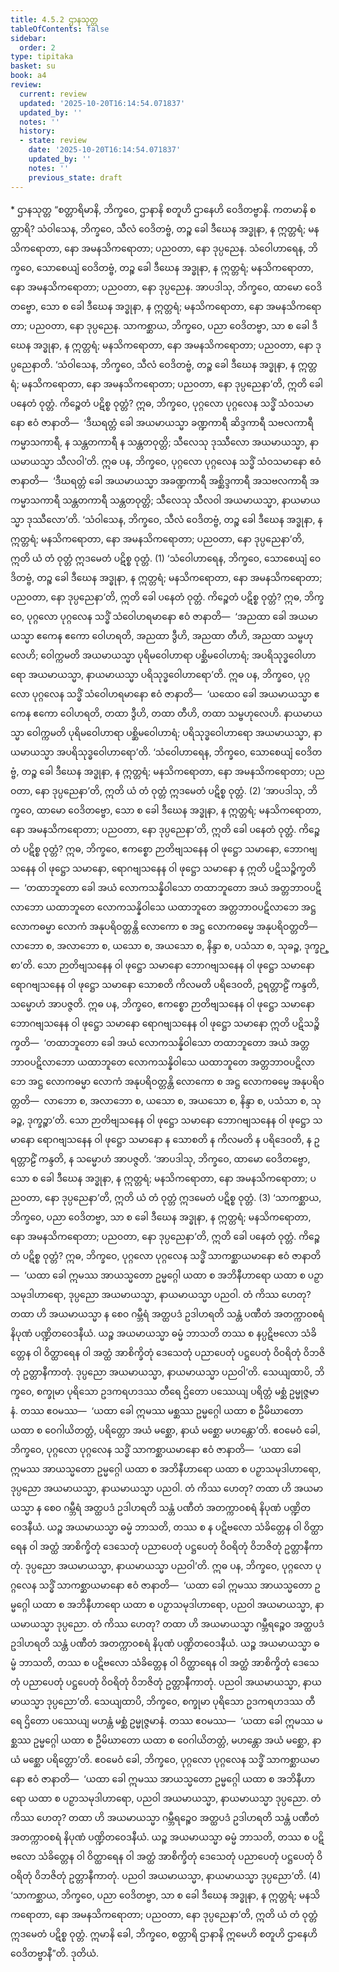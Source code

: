 ```yaml
---
title: 4.5.2 ဌာနသုတ္တ
tableOfContents: false
sidebar:
  order: 2
type: tipitaka
basket: su
book: a4
review:
  current: review
  updated: '2025-10-20T16:14:54.071837'
  updated_by: ''
  notes: ''
  history:
  - state: review
    date: '2025-10-20T16:14:54.071837'
    updated_by: ''
    notes: ''
    previous_state: draft
---
```



<DynamicBreadcrumb />


<ReviewStatus review={frontmatter.review} showDetails={true} />

<HypothesisAnnotation frontmatter={frontmatter} />

<Paragraph type="center" book="a4">
* ဌာနသုတ္တ
</Paragraph>

<Division number="192" book="a4" e="ch" v="15" p="507">

<Paragraph number="1184" book="a4">
“စတ္တာရိမာနိ, ဘိက္ခဝေ, ဌာနာနိ စတူဟိ ဌာနေဟိ ဝေဒိတဗ္ဗာနိ. ကတမာနိ စတ္တာရိ? သံဝါသေန, ဘိက္ခဝေ, သီလံ ဝေဒိတဗ္ဗံ, တဉ္စ ခေါ ဒီဃေန အဒ္ဓုနာ, န ဣတ္တရံ; မနသိကရောတာ, နော အမနသိကရောတာ; ပညဝတာ, နော ဒုပ္ပညေန. သံဝေါဟာရေန, ဘိက္ခဝေ, သောစေယျံ ဝေဒိတဗ္ဗံ, တဉ္စ ခေါ ဒီဃေန အဒ္ဓုနာ, န ဣတ္တရံ; မနသိကရောတာ, နော အမနသိကရောတာ; ပညဝတာ, နော ဒုပ္ပညေန. အာပဒါသု, ဘိက္ခဝေ, ထာမော ဝေဒိတဗ္ဗော, သော စ ခေါ ဒီဃေန အဒ္ဓုနာ, န ဣတ္တရံ; မနသိကရောတာ, နော အမနသိကရောတာ; ပညဝတာ, နော ဒုပ္ပညေန. သာကစ္ဆာယ, ဘိက္ခဝေ, ပညာ ဝေဒိတဗ္ဗာ, သာ စ ခေါ ဒီဃေန အဒ္ဓုနာ, န ဣတ္တရံ; မနသိကရောတာ, နော အမနသိကရောတာ; ပညဝတာ, နော ဒုပ္ပညေနာတိ.
</Paragraph>

<Paragraph number="1185" book="a4">
‘သံဝါသေန, ဘိက္ခဝေ, သီလံ ဝေဒိတဗ္ဗံ, တဉ္စ ခေါ ဒီဃေန အဒ္ဓုနာ, န ဣတ္တရံ; မနသိကရောတာ, နော အမနသိကရောတာ; ပညဝတာ, နော ဒုပ္ပညေနာ’တိ, ဣတိ ခေါ ပနေတံ ဝုတ္တံ. ကိဉ္စေတံ ပဋိစ္စ ဝုတ္တံ? ဣဓ, ဘိက္ခဝေ, ပုဂ္ဂလော ပုဂ္ဂလေန သဒ္ဓိံ သံဝသမာနော ဧဝံ ဇာနာတိ—  ‘ဒီဃရတ္တံ ခေါ အယမာယသ္မာ ခဏ္ဍကာရီ ဆိဒ္ဒကာရီ သဗလကာရီ ကမ္မာသကာရီ, န သန္တတကာရီ န သန္တတဝုတ္တိ; သီလေသု ဒုဿီလော အယမာယသ္မာ, နာယမာယသ္မာ သီလဝါ’တိ.
</Paragraph>

<Paragraph number="1186" book="a4">
ဣဓ ပန, ဘိက္ခဝေ, ပုဂ္ဂလော ပုဂ္ဂလေန သဒ္ဓိံ သံဝသမာနော ဧဝံ ဇာနာတိ—  ‘ဒီဃရတ္တံ ခေါ အယမာယသ္မာ အခဏ္ဍကာရီ အစ္ဆိဒ္ဒကာရီ အသဗလကာရီ အကမ္မာသကာရီ သန္တတကာရီ သန္တတဝုတ္တိ; သီလေသု သီလဝါ အယမာယသ္မာ, နာယမာယသ္မာ ဒုဿီလော’တိ. ‘သံဝါသေန, ဘိက္ခဝေ, သီလံ ဝေဒိတဗ္ဗံ, တဉ္စ ခေါ ဒီဃေန အဒ္ဓုနာ, န ဣတ္တရံ; မနသိကရောတာ, နော အမနသိကရောတာ; ပညဝတာ, နော ဒုပ္ပညေနာ’တိ, ဣတိ ယံ တံ ဝုတ္တံ ဣဒမေတံ ပဋိစ္စ ဝုတ္တံ. (1)
</Paragraph>

<Paragraph number="1187" book="a4">
‘သံဝေါဟာရေန, ဘိက္ခဝေ, သောစေယျံ ဝေဒိတဗ္ဗံ, တဉ္စ ခေါ ဒီဃေန အဒ္ဓုနာ, န ဣတ္တရံ; မနသိကရောတာ, နော အမနသိကရောတာ; ပညဝတာ, နော ဒုပ္ပညေနာ’တိ, ဣတိ ခေါ ပနေတံ ဝုတ္တံ. ကိဉ္စေတံ ပဋိစ္စ ဝုတ္တံ? ဣဓ, ဘိက္ခဝေ, ပုဂ္ဂလော ပုဂ္ဂလေန သဒ္ဓိံ သံဝေါဟရမာနော ဧဝံ ဇာနာတိ—  ‘အညထာ ခေါ အယမာယသ္မာ ဧကေန ဧကော ဝေါဟရတိ, အညထာ ဒွီဟိ, အညထာ တီဟိ, အညထာ သမ္ဗဟုလေဟိ; ဝေါက္ကမတိ အယမာယသ္မာ ပုရိမဝေါဟာရာ ပစ္ဆိမဝေါဟာရံ; အပရိသုဒ္ဓဝေါဟာရော အယမာယသ္မာ, နာယမာယသ္မာ ပရိသုဒ္ဓဝေါဟာရော’တိ.
</Paragraph>

<Paragraph number="1188" book="a4">
ဣဓ ပန, ဘိက္ခဝေ, ပုဂ္ဂလော ပုဂ္ဂလေန သဒ္ဓိံ သံဝေါဟရမာနော ဧဝံ ဇာနာတိ—  ‘ယထေဝ ခေါ အယမာယသ္မာ ဧကေန ဧကော ဝေါဟရတိ, တထာ ဒွီဟိ, တထာ တီဟိ, တထာ သမ္ဗဟုလေဟိ. နာယမာယသ္မာ ဝေါက္ကမတိ ပုရိမဝေါဟာရာ ပစ္ဆိမဝေါဟာရံ; ပရိသုဒ္ဓဝေါဟာရော အယမာယသ္မာ, နာယမာယသ္မာ အပရိသုဒ္ဓဝေါဟာရော’တိ. ‘သံဝေါဟာရေန, ဘိက္ခဝေ, သောစေယျံ ဝေဒိတဗ္ဗံ, တဉ္စ ခေါ ဒီဃေန အဒ္ဓုနာ, န ဣတ္တရံ; မနသိကရောတာ, နော အမနသိကရောတာ; ပညဝတာ, နော ဒုပ္ပညေနာ’တိ, ဣတိ ယံ တံ ဝုတ္တံ ဣဒမေတံ ပဋိစ္စ ဝုတ္တံ. (2)
</Paragraph>

<Paragraph number="1189" book="a4">
‘အာပဒါသု, ဘိက္ခဝေ, ထာမော ဝေဒိတဗ္ဗော, သော စ ခေါ ဒီဃေန အဒ္ဓုနာ, န ဣတ္တရံ; မနသိကရောတာ, နော အမနသိကရောတာ; ပညဝတာ, နော ဒုပ္ပညေနာ’တိ, ဣတိ ခေါ ပနေတံ ဝုတ္တံ. ကိဉ္စေတံ ပဋိစ္စ ဝုတ္တံ? ဣဓ, ဘိက္ခဝေ, ဧကစ္စော ဉာတိဗျသနေန ဝါ ဖုဋ္ဌော သမာနော, ဘောဂဗျသနေန ဝါ ဖုဋ္ဌော သမာနော, ရောဂဗျသနေန ဝါ ဖုဋ္ဌော သမာနော န ဣတိ ပဋိသဉ္စိက္ခတိ—  ‘တထာဘူတော ခေါ အယံ လောကသန္နိဝါသော တထာဘူတော အယံ အတ္တဘာဝပဋိလာဘော ယထာဘူတေ လောကသန္နိဝါသေ ယထာဘူတေ အတ္တဘာဝပဋိလာဘေ အဋ္ဌ လောကဓမ္မာ လောကံ အနုပရိဝတ္တန္တိ လောကော စ အဋ္ဌ လောကဓမ္မေ အနုပရိဝတ္တတိ—  လာဘော စ, အလာဘော စ, ယသော စ, အယသော စ, နိန္ဒာ စ, ပသံသာ စ, သုခဉ္စ, ဒုက္ခဉ္စာ’တိ. သော ဉာတိဗျသနေန ဝါ ဖုဋ္ဌော သမာနော ဘောဂဗျသနေန ဝါ ဖုဋ္ဌော သမာနော ရောဂဗျသနေန ဝါ ဖုဋ္ဌော သမာနော သောစတိ ကိလမတိ ပရိဒေဝတိ, ဥရတ္တာဠိံ ကန္ဒတိ, သမ္မောဟံ အာပဇ္ဇတိ.
</Paragraph>

<Paragraph number="1190" book="a4">
ဣဓ ပန, ဘိက္ခဝေ, ဧကစ္စော ဉာတိဗျသနေန ဝါ ဖုဋ္ဌော သမာနော ဘောဂဗျသနေန ဝါ ဖုဋ္ဌော သမာနော ရောဂဗျသနေန ဝါ ဖုဋ္ဌော သမာနော ဣတိ ပဋိသဉ္စိက္ခတိ—  ‘တထာဘူတော ခေါ အယံ လောကသန္နိဝါသော တထာဘူတော အယံ အတ္တဘာဝပဋိလာဘော ယထာဘူတေ လောကသန္နိဝါသေ ယထာဘူတေ အတ္တဘာဝပဋိလာဘေ အဋ္ဌ လောကဓမ္မာ လောကံ အနုပရိဝတ္တန္တိ လောကော စ အဋ္ဌ လောကဓမ္မေ အနုပရိဝတ္တတိ—  လာဘော စ, အလာဘော စ, ယသော စ, အယသော စ, နိန္ဒာ စ, ပသံသာ စ, သုခဉ္စ, ဒုက္ခဉ္စာ’တိ. သော ဉာတိဗျသနေန ဝါ ဖုဋ္ဌော သမာနော ဘောဂဗျသနေန ဝါ ဖုဋ္ဌော သမာနော ရောဂဗျသနေန ဝါ ဖုဋ္ဌော သမာနော န သောစတိ န ကိလမတိ န ပရိဒေဝတိ, န ဥရတ္တာဠိံ ကန္ဒတိ, န သမ္မောဟံ အာပဇ္ဇတိ. ‘အာပဒါသု, ဘိက္ခဝေ, ထာမော ဝေဒိတဗ္ဗော, သော စ ခေါ ဒီဃေန အဒ္ဓုနာ, န ဣတ္တရံ; မနသိကရောတာ, နော အမနသိကရောတာ; ပညဝတာ, နော ဒုပ္ပညေနာ’တိ, ဣတိ ယံ တံ ဝုတ္တံ ဣဒမေတံ ပဋိစ္စ ဝုတ္တံ. (3)
</Paragraph>

<Paragraph number="1191" book="a4">
‘သာကစ္ဆာယ, ဘိက္ခဝေ, ပညာ ဝေဒိတဗ္ဗာ, သာ စ ခေါ ဒီဃေန အဒ္ဓုနာ, န ဣတ္တရံ; မနသိကရောတာ, နော အမနသိကရောတာ; ပညဝတာ, နော ဒုပ္ပညေနာ’တိ, ဣတိ ခေါ ပနေတံ ဝုတ္တံ. ကိဉ္စေတံ ပဋိစ္စ ဝုတ္တံ? ဣဓ, ဘိက္ခဝေ, ပုဂ္ဂလော ပုဂ္ဂလေန သဒ္ဓိံ သာကစ္ဆာယမာနော ဧဝံ ဇာနာတိ—  ‘ယထာ ခေါ ဣမဿ အာယသ္မတော ဥမ္မဂ္ဂေါ ယထာ စ အဘိနီဟာရော ယထာ စ ပဉှာသမုဒါဟာရော, ဒုပ္ပညော အယမာယသ္မာ, နာယမာယသ္မာ ပညဝါ. တံ ကိဿ ဟေတု? တထာ ဟိ အယမာယသ္မာ န စေဝ ဂမ္ဘီရံ အတ္ထပဒံ ဥဒါဟရတိ သန္တံ ပဏီတံ အတက္ကာဝစရံ နိပုဏံ ပဏ္ဍိတဝေဒနီယံ. ယဉ္စ အယမာယသ္မာ ဓမ္မံ ဘာသတိ တဿ စ နပ္ပဋိဗလော သံခိတ္တေန ဝါ ဝိတ္ထာရေန ဝါ အတ္ထံ အာစိက္ခိတုံ ဒေသေတုံ ပညာပေတုံ ပဋ္ဌပေတုံ ဝိဝရိတုံ ဝိဘဇိတုံ ဥတ္တာနီကာတုံ. ဒုပ္ပညော အယမာယသ္မာ, နာယမာယသ္မာ ပညဝါ’တိ.
</Paragraph>

<Paragraph number="1192" book="a4">
သေယျထာပိ, ဘိက္ခဝေ, စက္ခုမာ ပုရိသော ဥဒကရဟဒဿ တီရေ ဌိတော ပဿေယျ ပရိတ္တံ မစ္ဆံ ဥမ္မုဇ္ဇမာနံ. တဿ ဧဝမဿ—  ‘ယထာ ခေါ ဣမဿ မစ္ဆဿ ဥမ္မဂ္ဂေါ ယထာ စ ဦမိဃာတော ယထာ စ ဝေဂါယိတတ္တံ, ပရိတ္တော အယံ မစ္ဆော, နာယံ မစ္ဆော မဟန္တော’တိ. ဧဝမေဝံ ခေါ, ဘိက္ခဝေ, ပုဂ္ဂလော ပုဂ္ဂလေန သဒ္ဓိံ သာကစ္ဆာယမာနော ဧဝံ ဇာနာတိ—  ‘ယထာ ခေါ ဣမဿ အာယသ္မတော ဥမ္မဂ္ဂေါ ယထာ စ အဘိနီဟာရော ယထာ စ ပဉှာသမုဒါဟာရော, ဒုပ္ပညော အယမာယသ္မာ, နာယမာယသ္မာ ပညဝါ. တံ ကိဿ ဟေတု? တထာ ဟိ အယမာယသ္မာ န စေဝ ဂမ္ဘီရံ အတ္ထပဒံ ဥဒါဟရတိ သန္တံ ပဏီတံ အတက္ကာဝစရံ နိပုဏံ ပဏ္ဍိတဝေဒနီယံ. ယဉ္စ အယမာယသ္မာ ဓမ္မံ ဘာသတိ, တဿ စ န ပဋိဗလော သံခိတ္တေန ဝါ ဝိတ္ထာရေန ဝါ အတ္ထံ အာစိက္ခိတုံ ဒေသေတုံ ပညာပေတုံ ပဋ္ဌပေတုံ ဝိဝရိတုံ ဝိဘဇိတုံ ဥတ္တာနီကာတုံ. ဒုပ္ပညော အယမာယသ္မာ, နာယမာယသ္မာ ပညဝါ’တိ.
</Paragraph>

<Paragraph number="1193" book="a4">
ဣဓ ပန, ဘိက္ခဝေ, ပုဂ္ဂလော ပုဂ္ဂလေန သဒ္ဓိံ သာကစ္ဆာယမာနော ဧဝံ ဇာနာတိ—  ‘ယထာ ခေါ ဣမဿ အာယသ္မတော ဥမ္မဂ္ဂေါ ယထာ စ အဘိနီဟာရော ယထာ စ ပဉှာသမုဒါဟာရော, ပညဝါ အယမာယသ္မာ, နာယမာယသ္မာ ဒုပ္ပညော. တံ ကိဿ ဟေတု? တထာ ဟိ အယမာယသ္မာ ဂမ္ဘီရဉ္စေဝ အတ္ထပဒံ ဥဒါဟရတိ သန္တံ ပဏီတံ အတက္ကာဝစရံ နိပုဏံ ပဏ္ဍိတဝေဒနီယံ. ယဉ္စ အယမာယသ္မာ ဓမ္မံ ဘာသတိ, တဿ စ ပဋိဗလော သံခိတ္တေန ဝါ ဝိတ္ထာရေန ဝါ အတ္ထံ အာစိက္ခိတုံ ဒေသေတုံ ပညာပေတုံ ပဋ္ဌပေတုံ ဝိဝရိတုံ ဝိဘဇိတုံ ဥတ္တာနီကာတုံ. ပညဝါ အယမာယသ္မာ, နာယမာယသ္မာ ဒုပ္ပညော’တိ.
</Paragraph>

<Paragraph number="1194" book="a4">
သေယျထာပိ, ဘိက္ခဝေ, စက္ခုမာ ပုရိသော ဥဒကရဟဒဿ တီရေ ဌိတော ပဿေယျ မဟန္တံ မစ္ဆံ ဥမ္မုဇ္ဇမာနံ. တဿ ဧဝမဿ—  ‘ယထာ ခေါ ဣမဿ မစ္ဆဿ ဥမ္မဂ္ဂေါ ယထာ စ ဦမိဃာတော ယထာ စ ဝေဂါယိတတ္တံ, မဟန္တော အယံ မစ္ဆော, နာယံ မစ္ဆော ပရိတ္တော’တိ. ဧဝမေဝံ ခေါ, ဘိက္ခဝေ, ပုဂ္ဂလော ပုဂ္ဂလေန သဒ္ဓိံ သာကစ္ဆာယမာနော ဧဝံ ဇာနာတိ—  ‘ယထာ ခေါ ဣမဿ အာယသ္မတော ဥမ္မဂ္ဂေါ ယထာ စ အဘိနီဟာရော ယထာ စ ပဉှာသမုဒါဟာရော, ပညဝါ အယမာယသ္မာ, နာယမာယသ္မာ ဒုပ္ပညော. တံ ကိဿ ဟေတု? တထာ ဟိ အယမာယသ္မာ ဂမ္ဘီရဉ္စေဝ အတ္ထပဒံ ဥဒါဟရတိ သန္တံ ပဏီတံ အတက္ကာဝစရံ နိပုဏံ ပဏ္ဍိတဝေဒနီယံ. ယဉ္စ အယမာယသ္မာ ဓမ္မံ ဘာသတိ, တဿ စ ပဋိဗလော သံခိတ္တေန ဝါ ဝိတ္ထာရေန ဝါ အတ္ထံ အာစိက္ခိတုံ ဒေသေတုံ ပညာပေတုံ ပဋ္ဌပေတုံ ဝိဝရိတုံ ဝိဘဇိတုံ ဥတ္တာနီကာတုံ. ပညဝါ အယမာယသ္မာ, နာယမာယသ္မာ ဒုပ္ပညော’တိ. (4)
</Paragraph>

<Paragraph number="1195" book="a4">
‘သာကစ္ဆာယ, ဘိက္ခဝေ, ပညာ ဝေဒိတဗ္ဗာ, သာ စ ခေါ ဒီဃေန အဒ္ဓုနာ, န ဣတ္တရံ; မနသိကရောတာ, နော အမနသိကရောတာ; ပညဝတာ, နော ဒုပ္ပညေနာ’တိ, ဣတိ ယံ တံ ဝုတ္တံ ဣဒမေတံ ပဋိစ္စ ဝုတ္တံ. ဣမာနိ ခေါ, ဘိက္ခဝေ, စတ္တာရိ ဌာနာနိ ဣမေဟိ စတူဟိ ဌာနေဟိ ဝေဒိတဗ္ဗာနီ”တိ.

</Paragraph>
</Division>

<Paragraph number="1196" type="center" book="a4">
ဒုတိယံ.
</Paragraph>